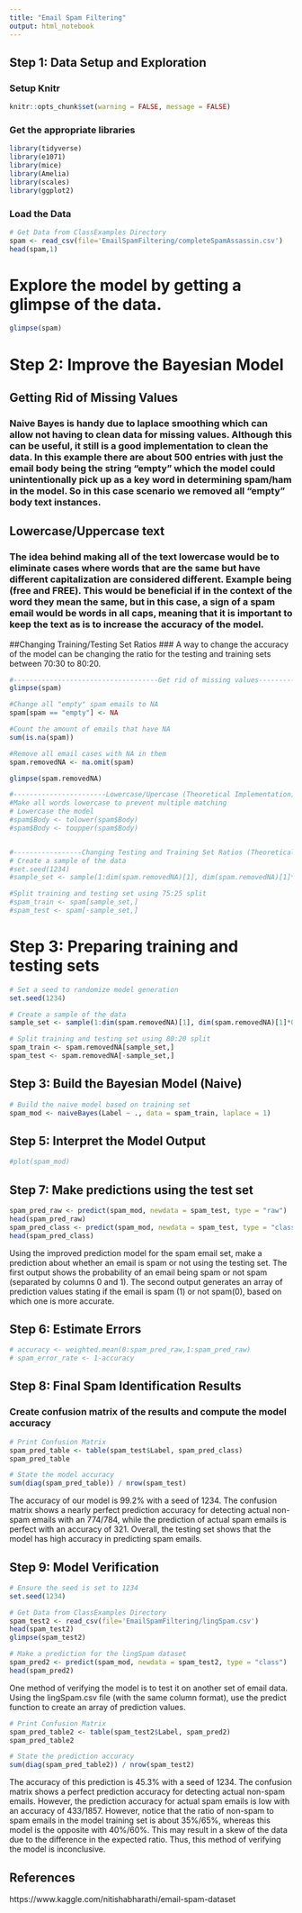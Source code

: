 ```yaml
---
title: "Email Spam Filtering"
output: html_notebook
---
```


## Step 1: Data Setup and Exploration

### Setup Knitr
```r
knitr::opts_chunk$set(warning = FALSE, message = FALSE)
```

### Get the appropriate libraries
```r
library(tidyverse)
library(e1071)
library(mice)
library(Amelia)
library(scales)
library(ggplot2)
```

### Load the Data
```r
# Get Data from ClassExamples Directory
spam <- read_csv(file='EmailSpamFiltering/completeSpamAssassin.csv')
head(spam,1)
```

# Explore the model by getting a glimpse of the data.
```r
glimpse(spam)
```


# Step 2: Improve the Bayesian Model

## Getting Rid of Missing Values
### Naive Bayes is handy due to laplace smoothing which can allow not having to clean data for missing values. Although this can be useful, it still is a good implementation to clean the data. In this example there are about 500 entries with just the email body being the string "empty" which the model could unintentionally pick up as a key word in determining spam/ham in the model. So in this case scenario we removed all "empty" body text instances.

## Lowercase/Uppercase text
### The idea behind making all of the text lowercase would be to eliminate cases where words that are the same but have different capitalization are considered different. Example being (free and FREE). This would be beneficial if in the context of the word they mean the same, but in this case, a sign of a spam email would be words in all caps, meaning that it is important to keep the text as is to increase the accuracy of the model.

##Changing Training/Testing Set Ratios
### A way to change the accuracy of the model can be changing the ratio for the testing and training sets between 70:30 to 80:20.
```r
#------------------------------------Get rid of missing values---------------------------------------------------------
glimpse(spam)

#Change all "empty" spam emails to NA
spam[spam == "empty"] <- NA

#Count the amount of emails that have NA
sum(is.na(spam))

#Remove all email cases with NA in them
spam.removedNA <- na.omit(spam)

glimpse(spam.removedNA)

#-----------------------Lowercase/Upercase (Theoretical Implementation)-----------------------------------------
#Make all words lowercase to prevent multiple matching
# Lowercase the model
#spam$Body <- tolower(spam$Body)
#spam$Body <- toupper(spam$Body)


#-----------------Changing Testing and Training Set Ratios (Theoretical Implementation)---------------------------
# Create a sample of the data
#set.seed(1234)
#sample_set <- sample(1:dim(spam.removedNA)[1], dim(spam.removedNA)[1]*0.75)

#Split training and testing set using 75:25 split
#spam_train <- spam[sample_set,]
#spam_test <- spam[-sample_set,]

```

# Step 3: Preparing training and testing sets
```r
# Set a seed to randomize model generation
set.seed(1234)

# Create a sample of the data
sample_set <- sample(1:dim(spam.removedNA)[1], dim(spam.removedNA)[1]*0.80)

# Split training and testing set using 80:20 split
spam_train <- spam.removedNA[sample_set,]
spam_test <- spam.removedNA[-sample_set,]
```

## Step 3: Build the Bayesian Model (Naive)
```r
# Build the naive model based on training set
spam_mod <- naiveBayes(Label ~ ., data = spam_train, laplace = 1)
```





## Step 5: Interpret the Model Output
```r
#plot(spam_mod)
```


## Step 7: Make predictions using the test set
```r
spam_pred_raw <- predict(spam_mod, newdata = spam_test, type = "raw")
head(spam_pred_raw)
spam_pred_class <- predict(spam_mod, newdata = spam_test, type = "class")
head(spam_pred_class)
```

Using the improved prediction model for the spam email set, make a prediction about whether an email is spam or not using the testing set.
The first output shows the probability of an email being spam or not spam (separated by columns 0 and 1). The second output generates an array of prediction values stating if the email is spam (1) or not spam(0), based on which one is more accurate.


## Step 6: Estimate Errors
```r
# accuracy <- weighted.mean(0:spam_pred_raw,1:spam_pred_raw)
# spam_error_rate <- 1-accuracy
```

## Step 8: Final Spam Identification Results

### Create confusion matrix of the results and compute the model accuracy
```r
# Print Confusion Matrix
spam_pred_table <- table(spam_test$Label, spam_pred_class)
spam_pred_table

# State the model accuracy
sum(diag(spam_pred_table)) / nrow(spam_test)
```

The accuracy of our model is 99.2% with a seed of 1234. The confusion matrix shows a nearly perfect prediction accuracy for detecting actual non-spam emails with an 774/784, while the prediction of actual spam emails is perfect with an accuracy of 321. Overall, the testing set shows that the model has high accuracy in predicting spam emails.


## Step 9: Model Verification
```r
# Ensure the seed is set to 1234
set.seed(1234)

# Get Data from ClassExamples Directory
spam_test2 <- read_csv(file='EmailSpamFiltering/lingSpam.csv')
head(spam_test2)
glimpse(spam_test2)

# Make a prediction for the lingSpam dataset
spam_pred2 <- predict(spam_mod, newdata = spam_test2, type = "class")
head(spam_pred2)
```

One method of verifying the model is to test it on another set of email data. Using the lingSpam.csv file (with the same column format), use the predict function to create an array of prediction values.

```r
# Print Confusion Matrix
spam_pred_table2 <- table(spam_test2$Label, spam_pred2)
spam_pred_table2

# State the prediction accuracy
sum(diag(spam_pred_table2)) / nrow(spam_test2)
```

The accuracy of this prediction is 45.3% with a seed of 1234. The confusion matrix shows a perfect prediction accuracy for detecting actual non-spam emails. However, the prediction accuracy for actual spam emails is low with an accuracy of 433/1857. However, notice that the ratio of non-spam to spam emails in the model training set is about 35%/65%, whereas this model is the opposite with 40%/60%. This may result in a skew of the data due to the difference in the expected ratio. Thus, this method of verifying the model is inconclusive.

## References
https://www.kaggle.com/nitishabharathi/email-spam-dataset
